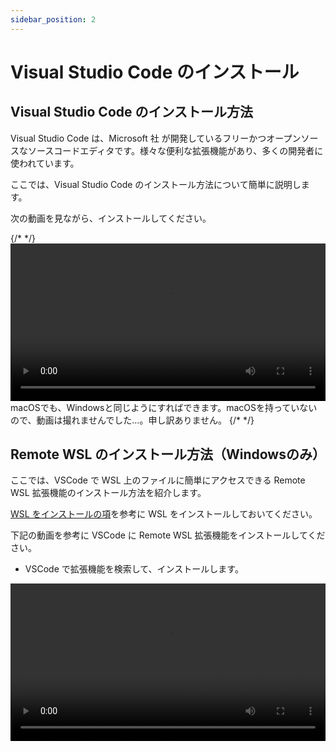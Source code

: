 ```yaml
---
sidebar_position: 2
---
```



# Visual Studio Code のインストール

## Visual Studio Code のインストール方法

Visual Studio Code は、Microsoft 社 が開発しているフリーかつオープンソースなソースコードエディタです。様々な便利な拡張機能があり、多くの開発者に使われています。

ここでは、Visual Studio Code のインストール方法について簡単に説明します。

次の動画を見ながら、インストールしてください。

<Tabs groupId="os">
  {/* <TabItem value="win11" label="Windows 11"></TabItem> */}
  <TabItem value="win10" label="Windows 10">
    <video src={installVscode} controls width="100%" />
  </TabItem>
  <TabItem value="mac" label="macOS">
    macOSでも、Windowsと同じようにすればできます。macOSを持っていないので、動画は撮れませんでした…。申し訳ありません。
  </TabItem>
  {/* <TabItem value="ubuntu" label="Ubuntu"></TabItem> */}
</Tabs>

## Remote WSL のインストール方法（Windowsのみ）

ここでは、VSCode で WSL 上のファイルに簡単にアクセスできる Remote WSL 拡張機能のインストール方法を紹介します。

[WSL をインストールの項](/docs/03extras/01wsl/)を参考に WSL をインストールしておいてください。

下記の動画を参考に VSCode に Remote WSL 拡張機能をインストールしてください。

- VSCode で拡張機能を検索して、インストールします。

<video src={installRemoteWsl} controls width="100%" />

## プロジェクトフォルダの作り方

VSCode ではプロジェクトフォルダは次の動画のようにして開きます。プロジェクトフォルダに様々なファイルを置いて開発をしていきます。

<video src={openFolder} controls width="100%" />

## WSL上でのプロジェクトフォルダの作り方（Windowsのみ）

起動は、次の動画のようにします。

左下の緑のボタンを押して、`New WSL Window` をクリックすれば、WSL にアクセスすることができます。

<video src={startWsl} controls width="100%" />

次の動画のようにして、新しくプロジェクトフォルダを作成して、それを VSCode で開くことができます。

エクスプローラーのアドレスバーに `¥¥wsl$` と入力すると、WSL 上のファイルを表示することができます。さらに、`Ubuntu`、`home`、`ユーザー名` の順にクリックしていくことでホームフォルダに移動することができます。

その後、VSCode でそのフォルダを開きます。

<video src={openFolderWSL} controls width="100%" />

## ターミナルの起動方法

ターミナルは、次の動画のようにして開くことができます。これで、Windows 上 でも学校の macOS のように Unix コマンドを使うことができるようになります。

<video src={openTerminal} controls width="100%" />
